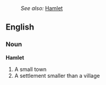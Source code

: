 :''See also:'' [[Hamlet]]
==English==

=== Noun ===

'''Hamlet'''

# A small town
# A settlement smaller than a village